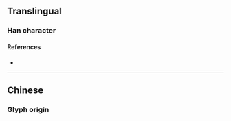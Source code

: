 {{also|潰}}
{{character info/new}}
==Translingual==

===Han character===
{{Han char|rn=85|rad=水|as=09|sn=12|four=|canj=ELMO,XELMO|ids=⿰氵贵}}

====References====
* {{Han ref|kx=0639.111|hdz=31677.040|uh=6E83|ud=28291}}

----

==Chinese==

===Glyph origin=== 
{{Han simp|潰|f=貝|t=贝}}
{{zh-see|潰}}